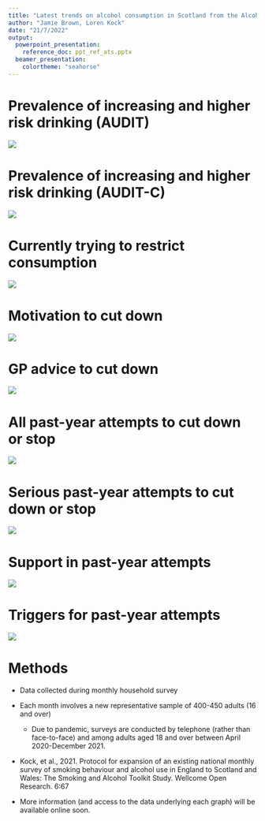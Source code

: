 ---
title: "Latest trends on alcohol consumption in Scotland from the Alcohol Toolkit Study"
author: "Jamie Brown, Loren Kock"
date: "21/7/2022"
output:
  powerpoint_presentation: 
    reference_doc: ppt_ref_ats.pptx
  beamer_presentation: 
    colortheme: "seahorse"
---

# Prevalence of increasing and higher risk drinking (AUDIT)

![](C:\Toolkit merge files\R Script\Slides\Scotland\Alcohol\audit_scot.png)

# Prevalence of increasing and higher risk drinking (AUDIT-C)

![](C:\Toolkit merge files\R Script\Slides\Scotland\Alcohol\auditc_scot.png)

# Currently trying to restrict consumption

![](C:\Toolkit merge files\R Script\Slides\Scotland\Alcohol\restrict_cons_scot.png)

# Motivation to cut down

![](C:\Toolkit merge files\R Script\Slides\Scotland\Alcohol\motiv_scot.png)

# GP advice to cut down

![](C:\Toolkit merge files\R Script\Slides\Scotland\Alcohol\gp_scot.png)

# All past-year attempts to cut down or stop

![](C:\Toolkit merge files\R Script\Slides\Scotland\Alcohol\all_pyattempts_scot.png)

# Serious past-year attempts to cut down or stop

![](C:\Toolkit merge files\R Script\Slides\Scotland\Alcohol\serious_pyattempts_scot.png)

# Support in past-year attempts
![](C:\Toolkit merge files\R Script\Slides\Scotland\Alcohol\support_pyattempts_scot.png)

# Triggers for past-year attempts
![](C:\Toolkit merge files\R Script\Slides\Scotland\Alcohol\triggers_pyattempts_scot.png)

# Methods

- Data collected during monthly household survey

- Each month involves a new representative sample of 400-450 adults (16 and over)

  - Due to pandemic, surveys are conducted by telephone (rather than face-to-face) and among adults aged 18 and over between April 2020-December 2021.

- Kock, et al., 2021. Protocol for expansion of an existing national monthly survey of smoking behaviour and alcohol use in England to Scotland and Wales: The Smoking and Alcohol Toolkit Study. Wellcome Open Research. 6:67

- More information (and access to the data underlying each graph) will be available online soon.

